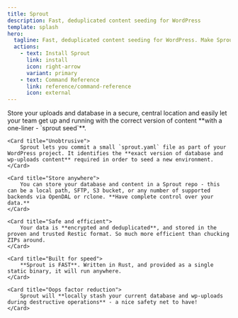 ```yaml
---
title: Sprout
description: Fast, deduplicated content seeding for WordPress
template: splash
hero:
  tagline: Fast, deduplicated content seeding for WordPress. Make Sprout part of your workflow.
  actions:
    - text: Install Sprout
      link: install
      icon: right-arrow
      variant: primary
    - text: Command Reference
      link: reference/command-reference
      icon: external
---
```



<CardGrid stagger>
	<Card title="No more 'Can I get a DB dump?'">
		Store your uploads and database in a secure, central location and easily let your team get up and running with the correct version of content **with a one-liner - `sprout seed`**.
	</Card>

	<Card title="Unobtrusive">
		Sprout lets you commit a small `sprout.yaml` file as part of your WordPress project. It identifies the **exact version of database and wp-uploads content** required in order to seed a new environment.
	</Card>

	<Card title="Store anywhere">
		You can store your database and content in a Sprout repo - this can be a local path, SFTP, S3 bucket, or any number of supported backends via OpenDAL or rclone. **Have complete control over your data.**
	</Card>

	<Card title="Safe and efficient">
		Your data is **encrypted and deduplicated**, and stored in the proven and trusted Restic format. So much more efficient than chucking ZIPs around.
	</Card>

	<Card title="Built for speed">
		**Sprout is FAST**. Written in Rust, and provided as a single static binary, it will run anywhere.
	</Card>

	<Card title="Oops factor reduction">
		Sprout will **locally stash your current database and wp-uploads during destructive operations** - a nice safety net to have!
	</Card>
	
</CardGrid>


  





